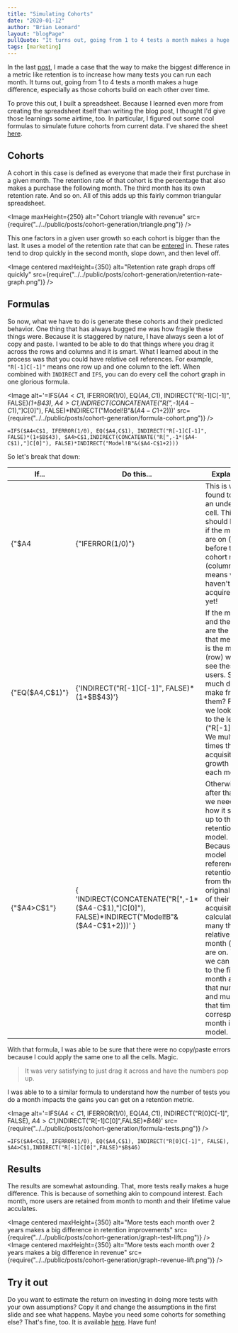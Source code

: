 ```yaml
---
title: "Simulating Cohorts"
date: "2020-01-12"
author: "Brian Leonard"
layout: "blogPage"
pullQuote: "It turns out, going from 1 to 4 tests a month makes a huge difference, especially as those cohorts build on each other over time."
tags: [marketing]
---
```



In the last [post](./the-shots-you-get-to-take), I made a case that the way to make the biggest difference in a metric like retention is to increase how many tests you can run each month. It turns out, going from 1 to 4 tests a month makes a huge difference, especially as those cohorts build on each other over time.

To prove this out, I built a spreadsheet. Because I learned even more from creating the spreadsheet itself than writing the blog post, I thought I'd give those learnings some airtime, too. In particular, I figured out some cool formulas to simulate future cohorts from current data. I've shared the sheet [here](https://docs.google.com/spreadsheets/d/1gEZhCRxdmydugAn88UaZDD0U-XjZ9o-fzBbZ7h1EU3Q/edit).

## Cohorts

A cohort in this case is defined as everyone that made their first purchase in a given month. The retention rate of that cohort is the percentage that also makes a purchase the following month. The third month has its own retention rate. And so on. All of this adds up this fairly common triangular spreadsheet.

<Image
  maxHeight={250}
  alt="Cohort triangle with revenue"
  src={require("../../public/posts/cohort-generation/triangle.png")}
/>

This one factors in a given user growth so each cohort is bigger than the last. It uses a model of the retention rate that can be [entered](https://docs.google.com/spreadsheets/d/1gEZhCRxdmydugAn88UaZDD0U-XjZ9o-fzBbZ7h1EU3Q/edit#gid=793886651) in. These rates tend to drop quickly in the second month, slope down, and then level off.

<Image
  centered
  maxHeight={350}
  alt="Retention rate graph drops off quickly"
  src={require("../../public/posts/cohort-generation/retention-rate-graph.png")}
/>

## Formulas

So now, what we have to do is generate these cohorts and their predicted behavior. One thing that has always bugged me was how fragile these things were. Because it is staggered by nature, I have always seen a lot of copy and paste. I wanted to be able to do that things where you drag it across the rows and columns and it is smart. What I learned about in the process was that you could have relative cell references. For example, `"R[-1]C[-1]"` means one row up and one column to the left. When combined with `INDIRECT` and `IFS`, you can do every cell the cohort graph in one glorious formula.

<Image
  alt='=IFS($A4<C$1, IFERROR(1/0), EQ($A4,C$1), INDIRECT("R[-1]C[-1]", FALSE)*(1+$B$43), $A4>C$1,INDIRECT(CONCATENATE("R[",-1*($A4-C$1),"]C[0]"), FALSE)*INDIRECT("Model!B"&($A4-C$1+2)))'
  src={require("../../public/posts/cohort-generation/formula-cohort.png")}
/>

`=IFS($A4<C$1, IFERROR(1/0), EQ($A4,C$1), INDIRECT("R[-1]C[-1]", FALSE)*(1+$B$43), $A4>C$1,INDIRECT(CONCATENATE("R[",-1*($A4-C$1),"]C[0]"), FALSE)*INDIRECT("Model!B"&($A4-C$1+2)))`

So let's break that down:

<table className="formula-table">
  <style jsx>{`
     {
      border: 1px solid black;
      border-collapse: collapse;
      text-align: center;
      padding: 5px;
    }
  `}</style>
  <thead>
    <tr>
      <th>If...</th>
      <th>Do this...</th>
      <th>Explanation</th>
    </tr>
  </thead>
  <tbody>
    <tr>
      <td>{"$A4<C$1"}</td>
      <td>{"IFERROR(1/0)"}</td>
      <td>
        This is way I found to be like an undefined cell. This should happen if
        the month we are on (row) is before the cohort month (column). That
        means we haven't acquired them yet!
      </td>
    </tr>
    <tr>
      <td>{"EQ($A4,C$1)"}</td>
      <td>{'INDIRECT("R[-1]C[-1]", FALSE)*(1+$B$43)'}</td>
      <td>
        If the month and the cohort are the same, that means this is the month
        (row) we first see these users. So how much did we make from them? For
        that we look up and to the left ("R[-1]C[-1]"). We multiple this times
        the acquisition growth rate each month.
      </td>
    </tr>
    <tr>
      <td>{"$A4>C$1"}</td>
      <td>
        {
          'INDIRECT(CONCATENATE("R[",-1*($A4-C$1),"]C[0]"), FALSE)*INDIRECT("Model!B"&($A4-C$1+2)))'
        }
      </td>
      <td>
        Otherwise, it's after that and we need to see how it stacks up to the
        retention model. Because the model references the retention rate from
        the original month of their acquisition, we calculate how many that is
        relative to the month (row) we are on. Then, we can go up to the first
        month and get that number and multiply that time the corresponding month
        in the model.
      </td>
    </tr>
  </tbody>
</table>

With that formula, I was able to be sure that there were no copy/paste errors because I could apply the same one to all the cells. Magic.

> It was very satisfying to just drag it across and have the numbers pop up.

I was able to to a similar formula to understand how the number of tests you do a month impacts the gains you can get on a retention metric.

<Image
  alt='=IFS($A4<C$1, IFERROR(1/0), EQ($A4,C$1), INDIRECT("R[0]C[-1]", FALSE), $A4>C$1,INDIRECT("R[-1]C[0]",FALSE)*$B$46)'
  src={require("../../public/posts/cohort-generation/formula-tests.png")}
/>

`=IFS($A4<C$1, IFERROR(1/0), EQ($A4,C$1), INDIRECT("R[0]C[-1]", FALSE), $A4>C$1,INDIRECT("R[-1]C[0]",FALSE)*$B$46)`

## Results

The results are somewhat astounding. That, more tests really makes a huge difference. This is because of something akin to compound interest. Each month, more users are retained from month to month and their lifetime value acculates.

<Image
  centered
  maxHeight={350}
  alt="More tests each month over 2 years makes a big difference in retention improvements"
  src={require("../../public/posts/cohort-generation/graph-test-lift.png")}
/>
<Image
  centered
  maxHeight={350}
  alt="More tests each month over 2 years makes a big difference in revenue"
  src={require("../../public/posts/cohort-generation/graph-revenue-lift.png")}
/>

## Try it out

Do you want to estimate the return on investing in doing more tests with your own assumptions? Copy it and change the assumptions in the first slide and see what happens. Maybe you need some cohorts for something else? That's fine, too. It is available [here](https://docs.google.com/spreadsheets/d/1gEZhCRxdmydugAn88UaZDD0U-XjZ9o-fzBbZ7h1EU3Q/edit). Have fun!
